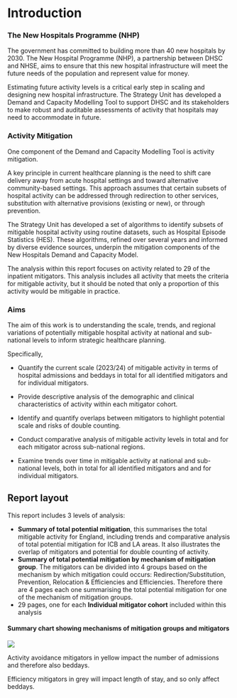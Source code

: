 # Introduction

### The New Hospitals Programme (NHP)

The government has committed to building more than 40 new hospitals by 2030. The New Hospital Programme (NHP), a partnership between DHSC and NHSE, aims to ensure that this new hospital infrastructure will meet the future needs of the population and represent value for money.

Estimating future activity levels is a critical early step in scaling and designing new hospital infrastructure. The Strategy Unit has developed a Demand and Capacity Modelling Tool to support DHSC and its stakeholders to make robust and auditable assessments of activity that hospitals may need to accommodate in future.

### Activity Mitigation

One component of the Demand and Capacity Modelling Tool is activity mitigation.

A key principle in current healthcare planning is the need to shift care delivery away from acute hospital settings and toward alternative community-based settings. This approach assumes that certain subsets of hospital activity can be addressed through redirection to other services, substitution with alternative provisions (existing or new), or through prevention.

The Strategy Unit has developed a set of algorithms to identify subsets of mitigable hospital activity using routine datasets, such as Hospital Episode Statistics (HES). These algorithms, refined over several years and informed by diverse evidence sources, underpin the mitigation components of the New Hospitals Demand and Capacity Model.

The analysis within this report focuses on activity related to 29 of the inpatient mitigators. This analysis includes all activity that meets the criteria for mitigable activity, but it should be noted that only a proportion of this activity would be mitigable in practice.

### Aims

The aim of this work is to understanding the scale, trends, and regional variations of potentially mitigable hospital activity at national and sub-national levels to inform strategic healthcare planning.

Specifically,

-   Quantify the current scale (2023/24) of mitigable activity in terms of hospital admissions and beddays in total for all identified mitigators and for individual mitigators.

-   Provide descriptive analysis of the demographic and clinical characteristics of activity within each mitigator cohort.

-   Identify and quantify overlaps between mitigators to highlight potential scale and risks of double counting.

-   Conduct comparative analysis of mitigable activity levels in total and for each mitigator across sub-national regions.

-   Examine trends over time in mitigable activity at national and sub-national levels, both in total for all identified mitigators and and for individual mitigators.

## Report layout

This report includes 3 levels of analysis:

-   **Summary of total potential mitigation**, this summarises the total mitigable activity for England, including trends and comparative analysis of total potential mitigation for ICB and LA areas. It also illustrates the overlap of mitigators and potential for double counting of activity.
-   **Summary of total potential mitigation by mechanism of mitigation group**. The mitigators can be divided into 4 groups based on the mechanism by which mitigation could occurs: Redirection/Substitution, Prevention, Relocation & Efficiencies and Efficiencies. Therefore there are 4 pages each one summarising the total potential mitigation for one of the mechanism of mitigation groups.
-   29 pages, one for each **Individual mitigator cohort** included within this analysis


#### Summary chart showing mechanisms of mitigation groups and mitigators
![](summary_flow_chart.png)

Activity avoidance mitigators in yellow impact the number of admissions and therefore also beddays.

Efficiency mitigators in grey will impact length of stay, and so only affect beddays.

